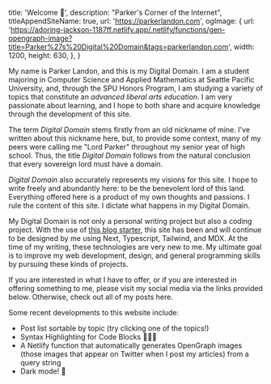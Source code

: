 
  title: 'Welcome 👋',
  description: "Parker's Corner of the Internet",
  titleAppendSiteName: true,
  url: 'https://parkerlandon.com',
  ogImage: {
    url:
      'https://adoring-jackson-1187ff.netlify.app/.netlify/functions/gen-opengraph-image?title=Parker%27s%20Digital%20Domain&tags=parkerlandon.com',
    width: 1200,
    height: 630,
  },
}

My name is Parker Landon, and this is my Digital Domain. I am a student majoring in Computer Science and Applied Mathematics at Seattle Pacific University, and, through the SPU Honors Program, I am studying a variety of topics that constitute an _advanced liberal arts education_. I am very passionate about learning, and I hope to both share and acquire knowledge through the development of this site.

The term _Digital Domain_ stems firstly from an old nickname of mine. I've written about this nickname <Link href="/posts/personal/the-origin-of-lord-parker">here</Link>, but, to provide some context, many of my peers were calling me "Lord Parker" throughout my senior year of high school. Thus, the title _Digital Domain_ follows from the natural conclusion that every sovereign lord must have a domain.

_Digital Domain_ also accurately represents my visions for this site. I hope to write freely and abundantly here: to be the benevolent lord of this land. Everything offered here is a product of my own thoughts and passions. I rule the content of this site. I dictate what happens in my Digital Domain.

My Digital Domain is not only a personal writing project but also a coding project. With the use of <a href="https://github.com/joelhooks/next-typescript-tailwind-mdx-starter" target="_blank">this blog starter</a>, this site has been and will continue to be designed by me using Next, Typescript, Tailwind, and MDX. At the time of my writing, these technologies are very new to me. My ultimate goal is to improve my web development, design, and general programming skills by pursuing these kinds of projects.

If you are interested in what I have to offer, or if you are interested in offering something to me, please visit my social media via the links provided below. Otherwise, check out <Link href="/list">all of my posts here</Link>.

Some recent developments to this website include:

- Post list sortable by topic (try clicking one of the topics!)
- Syntax Highlighting for Code Blocks 👨🏼‍💻
- A Netlify function that automatically generates OpenGraph images (those images that appear on Twitter when I post my articles) from a query string
- Dark mode! 🖤

